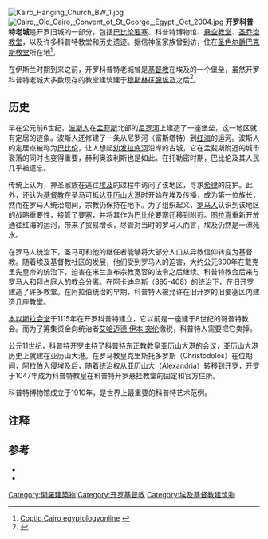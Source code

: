 [[File:Kairo_Hanging_Church_BW_1.jpg|thumb]]
[[File:Cairo,_Old_Cairo,_Convent_of_St_George,_Egypt,_Oct_2004.jpg|thumb]]
'''开罗科普特老城'''是开罗旧城的一部分，包括[[巴比伦要塞|巴比伦要塞]]、科普特博物馆、[[悬空教堂|悬空教堂]]、[[圣乔治教堂_(开罗)|圣乔治教堂]]，以及许多科普特教堂和历史遗迹。据信神圣家族曾到访，住在[[圣色尔爵巴克斯教堂|圣色尔爵巴克斯教堂]]所在地<ref name=Egyptology>[http://www.egyptologyonline.com/coptic_cairo.htm Coptic Cairo egyptologyonline] {{webarchive|url=https://web.archive.org/web/20071214060519/http://www.egyptologyonline.com/coptic_cairo.htm |date=2007-12-14 }}</ref>。

在伊斯兰时期到来之前，开罗科普特老城曾是[[基督教|基督教]]在埃及的一个堡垒，虽然开罗科普特老城大多数现存的教堂建筑建于[[穆斯林征服埃及|穆斯林征服埃及]]之后<ref>{{Cite web |url=http://touregypt.net/featurestories/babylon.htm |title=Tour Egypt: Babylon |access-date=2014-01-02 |archive-date=2021-03-26 |archive-url=https://web.archive.org/web/20210326220635/https://fonts.googleapis.com/css?family=Lato:100,100i,300,300i,400,400i,700,700i,900,900i |dead-url=no }}</ref>。

== 历史 ==
早在公元前6世纪，[[波斯人|波斯人]]在[[孟菲斯|孟菲斯]]北部的[[尼罗河|尼罗河]]上建造了一座堡垒，这一地区就有定居的迹象。波斯人还修建了一条从尼罗河（富斯塔特）到[[红海|红海]]的运河。波斯人的定居点被称为[[巴比伦|巴比伦]]，让人想起[[幼发拉底河|幼发拉底河]]沿岸的古城，它在孟斐斯附近的城市衰落的同时也变得重要，赫利奥波利斯也是如此。在托勒密时期，巴比伦及其人民几乎被遗忘。

传统上认为，神圣家族在逃往[[埃及|埃及]]的过程中访问了该地区，寻求[[希律|希律]]的庇护。此外，还认为[[基督教|基督教]]在圣马可抵达[[亚历山大港|亚历山大港]]时开始在埃及传播，成为第一位族长，然而在罗马人统治期间，宗教仍保持在地下。为了组织起义，[[罗马人|罗马人]]认识到该地区的战略重要性，接管了要塞，并将其作为巴比伦要塞迁移到附近。[[图拉真|图拉真]]重新开放通往红海的运河，带来了贸易增长，尽管对当时的罗马人而言，埃及仍然是一潭死水。

在罗马人统治下，圣马可和他的继任者能够将大部分人口从异教信仰转变为基督教。随着埃及基督教社区的发展，他们受到罗马人的迫害，大约公元300年在戴克里先皇帝的统治下，迫害在米兰宣布宗教宽容的法令之后继续。科普特教会后来与罗马人和[[拜占庭|拜占庭]]人的教会分离。在阿卡迪乌斯（395-408）的统治下，在旧开罗建造了许多教堂。在阿拉伯统治的早期，科普特人被允许在旧开罗的旧要塞区内建造几座教堂。

[[本以斯拉会堂|本以斯拉会堂]]于1115年在开罗科普特建立，它以前是一座建于8世纪的哥普特教会。而为了筹集资金向统治者[[艾哈迈德·伊本·突伦|艾哈迈德·伊本·突伦]]缴税，科普特人需要把它卖掉。

公元11世纪，科普特开罗主持了科普特东正教教皇亚历山大港的会议，亚历山大港历史上就建在亚历山大港。在罗马教皇克里斯托多罗斯（Christodolos）在位期间，阿拉伯入侵埃及后，随着统治权从亚历山大（Alexandria）转移到开罗，开罗于1047年成为科普特教皇在科普特开罗悬挂教堂的固定和官方住所。

科普特博物馆成立于1910年，是世界上最重要的科普特艺术范例。 

== 注释 ==

{{reflist|2}}

==参考==
* {{citation |last=Beattie |first=Andrew |title=Cairo: A Cultural History |year=2005 |publisher=Oxford University Press}}
* {{citation |last=Kamil |first=Jill |title=Coptic Egypt |year=1987 |publisher=American University in Cairo Press}}
{{coord|30.00628|31.231781|type:landmark|display=title}}

[[Category:開羅建築物|Category:開羅建築物]]
[[Category:开罗基督教|Category:开罗基督教]]
[[Category:埃及基督教建筑物|Category:埃及基督教建筑物]]